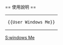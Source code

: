 {{Userbox
  |id=[[File:Windows_logo_-_1992.svg|40px]]
  |id-c=#f8fcff
  |id-s=11
  |info=該用户使用'''[[Windows Me]]'''對[[中文維基百科]]作出[[:Category:Windows Me 使用者|貢獻]]。
  |info-c=white
  |border-c=#00bfff
  |usercategory=Windows Me 使用者
}}<noinclude>
<div style="clear: both;"></div>
<br>
== 使用說明 ==
{| style="background: transparent; float: left;"
|<pre>{{User Windows Me}}</pre>
|}
[[Category:软件用户框模板|S:windows Me]]</noinclude>